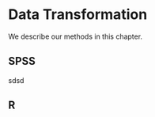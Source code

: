 # Data Transformation {#data-transformation}

We describe our methods in this chapter.

## SPSS

sdsd


## R